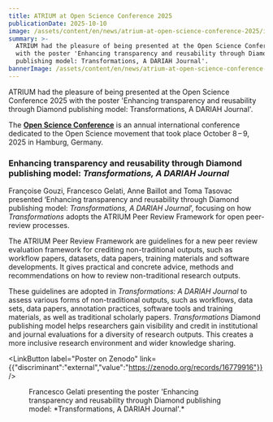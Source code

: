 ```yaml
---
title: ATRIUM at Open Science Conference 2025
publicationDate: 2025-10-10
image: /assets/content/en/news/atrium-at-open-science-conference-2025/image.jpeg
summary: >-
  ATRIUM had the pleasure of being presented at the Open Science Conference 2025
  with the poster 'Enhancing transparency and reusability through Diamond
  publishing model: Transformations, A DARIAH Journal'.
bannerImage: /assets/content/en/news/atrium-at-open-science-conference-2025/bannerImage.jpg
---
```

ATRIUM had the pleasure of being presented at the Open Science Conference 2025 with the poster 'Enhancing transparency and reusability through Diamond publishing model: Transformations, A DARIAH Journal'.

The [**Open Science Conference**](https://www.open-science-conference.eu/) is an annual international conference dedicated to the Open Science movement that took place October 8 – 9, 2025 in Hamburg, Germany.&#x20;

### Enhancing transparency and reusability through Diamond publishing model: *Transformations, A DARIAH Journal*

Françoise Gouzi, Francesco Gelati, Anne Baillot and Toma Tasovac presented ‘Enhancing transparency and reusability through Diamond publishing model: *Transformations, A DARIAH Journal*’, focusing on how *Transformations* adopts the ATRIUM Peer Review Framework for open peer-review processes.

The ATRIUM Peer Review Framework are guidelines for a new peer review evaluation framework for crediting non-traditional outputs, such as workflow papers, datasets, data papers, training materials and software developments. It gives practical and concrete advice, methods and recommendations on how to review non-traditional research outputs.&#x20;

These guidelines are adopted in *Transformations: A DARIAH Journal* to assess various forms of non-traditional outputs, such as workflows, data sets, data papers, annotation practices, software tools and training materials, as well as traditional scholarly papers. *Transformations* Diamond publishing model helps researchers gain visibility and credit in institutional and journal evaluations for a diversity of research outputs.  This creates a more inclusive research environment and wider knowledge sharing.

<LinkButton label="Poster on Zenodo" link={{"discriminant":"external","value":"https://zenodo.org/records/16779916"}} />

<Figure src="/assets/content/en/news/atrium-at-open-science-conference-2025/screenshot-2025-10-10-at-09.56.00.png" alt="A presenter showing the poster to a viewer." alignment="stretch">
  Francesco Gelati presenting the poster 'Enhancing transparency and reusability through Diamond publishing model: *Transformations, A DARIAH Journal'.*&#x20;
</Figure>
